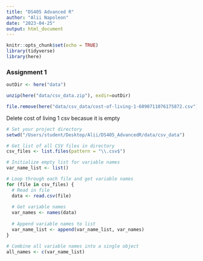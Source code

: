 ```yaml
---
title: "DS405 Advanced R"
author: "Alii Napoleon"
date: "2023-04-25"
output: html_document
---
```


```r
knitr::opts_chunk$set(echo = TRUE)
library(tidyverse)
library(here)
```

### Assignment 1

```r
outDir <- here("data")

unzip(here("data/csv_data.zip"), exdir=outDir)

file.remove(here("data/csv_data/cost-of-living-1-6090711076175872.csv"))
```

Delete cost of living 1 csv becasue it is empty


```r
# Set your project directory
setwd("/Users/student/Desktop/Alii/DS405_AdvancedR/data/csv_data")

# Get list of all CSV files in directory
csv_files <- list.files(pattern = "\\.csv$")

# Initialize empty list for variable names
var_name_list <- list()

# Loop through each file and get variable names
for (file in csv_files) {
  # Read in file
  data <- read.csv(file)
  
  # Get variable names
  var_names <- names(data)
  
  # Append variable names to list
  var_name_list <- append(var_name_list, var_names)
}

# Combine all variable names into a single object
all_names <- c(var_name_list)

```

